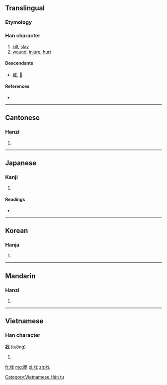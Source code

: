 ==Translingual==

===Etymology===
{{Han compound|爿|戈|ls=ic}}

===Han character===
{{Han char|rn=62|rad=戈|as=04|sn=8|four=2325<sub>0</sub>|canj=女一戈 (VMI), X女一戈 (XVMI)}}

# [[kill]], [[slay]]
# [[wound]], [[injure]], [[hurt]]

====Descendants====
* [[臧]], [[𡸤]]

====References====
* {{Han ref|kx=0412.170|dkj=11562|dj=0754.140|hdz=21403.070|uh=6215|ud=25109|bh=A9CF|bd=43471}}

----

==Cantonese==

===Hanzi===
{{yue-hanzi|jyut=|y=cheung4}}

# {{defn|Cantonese|sort=戈04}}

----

==Japanese==

===Kanji===
{{ja-kanji|grade=|rs=戈04}}

# {{defn|Japanese|sort=戈04}}

====Readings====
* {{ja-readings|on=[[しょう]] (shō), [[ぞう]] (zō), [[さん]] (san), [[そう]] (sō)|kun=[[ころす]] (korosu)}}

----

==Korean==

===Hanja===
{{ko-hanja|hangeul=장|eumhun=|rv=jang|mr=chang|y=cang}}

# {{defn|Korean|sort=戈04}}

----

==Mandarin==

===Hanzi===
{{cmn-hanzi|pin=[[qiāng]] ([[qiang1]])|wg=ch'iang<sup>1</sup>}}

# {{defn|Mandarin|sort=戈04}}

----

==Vietnamese==

===Han character===
'''戕''' ([[tường]])

# {{defn|Vietnamese}}

[[Category:Vietnamese Hán tự]]

[[fr:戕]]
[[mg:戕]]
[[pl:戕]]
[[zh:戕]]